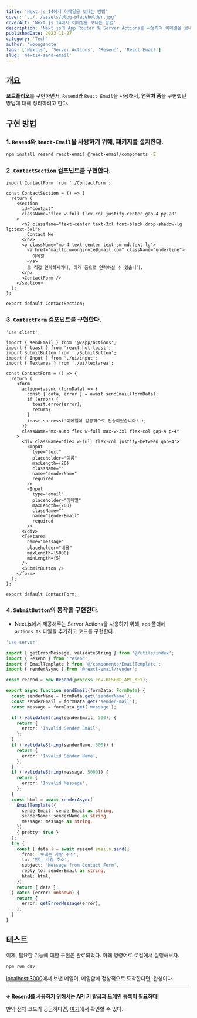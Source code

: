 ```yaml
---
title: 'Next.js 14에서 이메일을 보내는 방법'
cover: '../../assets/blog-placeholder.jpg'
coverAlt: 'Next.js 14에서 이메일을 보내는 방법'
description: 'Next.js의 App Router 및 Server Actions를 사용하여 이메일을 보내는 방법'
publishedDate: 2023-11-27
category: 'Tech'
author: 'woongsnote'
tags: ['Nextjs', 'Server Actions', 'Resend', 'React Email']
slug: 'next14-send-email'
---
```


## 개요

**포트폴리오**를 구현하면서, `Resend`와 `React Email`을 사용해서, **연락처 폼**을 구현했던 방법에 대해
정리하려고 한다.

## 구현 방법

### 1. `Resend`와 `React-Email`을 사용하기 위해, 패키지를 설치한다.

```bash
npm install resend react-email @react-email/components -E
```

### 2. `ContactSection` 컴포넌트를 구현한다.

```tsx title="ContactSection.tsx"
import ContactForm from './ContactForm';

const ContactSection = () => {
  return (
    <section
      id="contact"
      className="flex w-full flex-col justify-center gap-4 py-20"
    >
      <h2 className="text-center text-3xl font-black drop-shadow-lg lg:text-5xl">
        Contact Me
      </h2>
      <p className="mb-4 text-center text-sm md:text-lg">
        <a href="mailto:woongsnote@gmail.com" className="underline">
          이메일
        </a>
        로 직접 연락하시거나, 아래 폼으로 연락하실 수 있습니다.
      </p>
      <ContactForm />
    </section>
  );
};

export default ContactSection;
```

### 3. `ContactForm` 컴포넌트를 구현한다.

```tsx title="ContactForm.tsx"
'use client';

import { sendEmail } from '@/app/actions';
import { toast } from 'react-hot-toast';
import SubmitButton from './SubmitButton';
import { Input } from './ui/input';
import { Textarea } from './ui/textarea';

const ContactForm = () => {
  return (
    <form
      action={async (formData) => {
        const { data, error } = await sendEmail(formData);
        if (error) {
          toast.error(error);
          return;
        }
        toast.success('이메일이 성공적으로 전송되었습니다!');
      }}
      className="mx-auto flex w-full max-w-3xl flex-col gap-4 p-4"
    >
      <div className="flex w-full flex-col justify-between gap-4">
        <Input
          type="text"
          placeholder="이름"
          maxLength={20}
          className=""
          name="senderName"
          required
        />
        <Input
          type="email"
          placeholder="이메일"
          maxLength={200}
          className=""
          name="senderEmail"
          required
        />
      </div>
      <Textarea
        name="message"
        placeholder="내용"
        maxLength={5000}
        minLength={5}
      />
      <SubmitButton />
    </form>
  );
};

export default ContactForm;
```

### 4. `SubmitButton`의 동작을 구현한다.

- Next.js에서 제공해주는 Server Actions을 사용하기 위해, `app` 폴더에 `actions.ts` 파일을 추가하고 코드를 구현한다.

```ts title="app/actions.ts"
'use server';

import { getErrorMessage, validateString } from '@/utils/index';
import { Resend } from 'resend';
import { EmailTemplate } from '@/components/EmailTemplate';
import { renderAsync } from '@react-email/render';

const resend = new Resend(process.env.RESEND_API_KEY);

export async function sendEmail(formData: FormData) {
  const senderName = formData.get('senderName');
  const senderEmail = formData.get('senderEmail');
  const message = formData.get('message');

  if (!validateString(senderEmail, 500)) {
    return {
      error: 'Invalid Sender Email',
    };
  }
  if (!validateString(senderName, 500)) {
    return {
      error: 'Invalid Sender Name',
    };
  }
  if (!validateString(message, 5000)) {
    return {
      error: 'Invalid Message',
    };
  }
  const html = await renderAsync(
    EmailTemplate({
      senderEmail: senderEmail as string,
      senderName: senderName as string,
      message: message as string,
    }),
    { pretty: true }
  );
  try {
    const { data } = await resend.emails.send({
      from: '보내는 사람 주소',
      to: '받는 사람 주소',
      subject: 'Message from Contact Form',
      reply_to: senderEmail as string,
      html: html,
    });
    return { data };
  } catch (error: unknown) {
    return {
      error: getErrorMessage(error),
    };
  }
}
```

## 테스트

이제, 필요한 기능에 대한 구현은 완료되었다.
아래 명령어로 로컬에서 실행해보자.

```bash
npm run dev
```

[localhost:3000](localhost:3000)에서 보낸 메일이, 메일함에 정상적으로 도착한다면, 완성이다.

---

**※ Resend를 사용하기 위해서는 API 키 발급과 도메인 등록이 필요하다!**

만약 전체 코드가 궁금하다면, [여기](https://github.com/woongsnote/my-portfolio)에서 확인할 수 있다.

